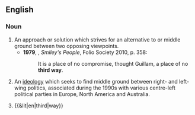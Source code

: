 {{also|Third Way}}

==English==
{{wikipedia|Third Way}}

===Noun===
{{en-noun}}

# An approach or solution which strives for an alternative to or middle ground between two opposing viewpoints. {{defdate|from 17th c.}}
#* '''1979''', {{w|John Le Carré}}, ''Smiley's People'', Folio Society 2010, p. 358:
#*: It is a place of no compromise, thought Guillam, a place of no '''third way'''.
# {{lb|en|politics}} An [[ideology]] which seeks to find middle ground between right- and left-wing politics, associated during the 1990s with various centre-left political parties in Europe, North America and Australia. {{defdate|from 20th c.}}
# {{&lit|en|third|way}}